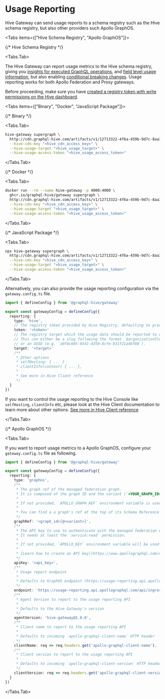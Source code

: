 
# Usage Reporting

Hive Gateway can send usage reports to a schema registry such as the Hive schema registry, but also
other providers such Apollo GraphOS.

<Tabs items={["Hive Schema Registry", "Apollo GraphOS"]}>

{/* Hive Schema Registry */}

<Tabs.Tab>

The Hive Gateway can report usage metrics to the Hive schema registry, giving you
[insights for executed GraphQL operations](/docs/dashboard/insights), and
[field level usage information](/docs/dashboard/explorer), but also enabling
[conditional breaking changes](http://localhost:3000/docs/management/targets#conditional-breaking-changes).
Usage reporting works for both Apollo Federation and Proxy gateways.

Before proceeding, make sure you have
[created a registry token with write permissions on the Hive dashboard](/docs/management/targets#registry-access-tokens).

<Tabs items={["Binary", "Docker", "JavaScript Package"]}>

{/* Binary */}

<Tabs.Tab>

```sh filename="Run Hive Gateway with Usage Reporting enabled." {4}
hive-gateway supergraph \
  http://cdn.graphql-hive.com/artifacts/v1/12713322-4f6a-459b-9d7c-8aa3cf039c2e/supergraph \
  --hive-cdn-key "<hive_cdn_access_key>" \
  --hive-usage-target "<hive_usage_target>" \
  --hive-usage-access-token "<hive_usage_access_token>"
```

</Tabs.Tab>

{/* Docker */}

<Tabs.Tab>

```sh filename="Run Hive Gateway with Usage Reporting enabled." {5}
docker run --rm --name hive-gateway -p 4000:4000 \
  ghcr.io/graphql-hive/gateway supergraph \
  http://cdn.graphql-hive.com/artifacts/v1/12713322-4f6a-459b-9d7c-8aa3cf039c2e/supergraph \
  --hive-cdn-key "<hive_cdn_access_key>" \
  --hive-usage-target "<hive_usage_target>" \
  --hive-usage-access-token "<hive_usage_access_token>"
```

</Tabs.Tab>

{/* JavaScript Package */}

<Tabs.Tab>

```sh filename="Run Hive Gateway with Usage Reporting enabled." {4}
npx hive-gateway supergraph \
  http://cdn.graphql-hive.com/artifacts/v1/12713322-4f6a-459b-9d7c-8aa3cf039c2e/supergraph \
  --hive-cdn-key "<hive_cdn_access_key>" \
  --hive-usage-target "<hive_usage_target>" \
  --hive-usage-access-token "<hive_usage_access_token>"
```

</Tabs.Tab>

</Tabs>

Alternatively, you can also provide the usage reporting configuration via the `gateway.config.ts`
file.

```ts filename="gateway.config.ts" {8}
import { defineConfig } from '@graphql-hive/gateway'

export const gatewayConfig = defineConfig({
  reporting: {
    type: 'hive',
    // The registry token provided by Hive Registry, defaulting to process.env.HIVE_USAGE_ACCESS_TOKEN
    token: '<token>'
    // The registry target which the usage data should be reported to defaulting to process.env.HIVE_USAGE_TARGET
    // This can either be a slug following the format `$organizationSlug/$projectSlug/$targetSlug` (e.g `the-guild/graphql-hive/staging`)
    // or an UUID (e.g. `a0f4c605-6541-4350-8cfe-b31f21a4bf80`).
    target: '<target>'
    /**
     * Other options
     * selfHosting: { ... }
     * clientInfo(context) { ... },
     *
     * See more in Hive Client reference
     */
  }
})
```

If you want to control the usage reporting to the Hive Console like `selfHosting`, `clientInfo` etc,
please look at the Hive Client documentation to learn more about other options.
[See more in Hive Client reference](/docs/api-reference/client#configuration)

</Tabs.Tab>

{/* Apollo GraphOS */}

<Tabs.Tab>

If you want to report usage metrics to a Apollo GraphOS, configure your `gateway.config.ts` file as
following.

```ts filename="gateway.config.ts"
import { defineConfig } from '@graphql-hive/gateway'

export const gatewayConfig = defineConfig({
  reporting: {
    type: 'graphos',
    /**
     * The graph ref of the managed federation graph.
     * It is composed of the graph ID and the variant (`<YOUR_GRAPH_ID>@<VARIANT>`).
     *
     * If not provided, `APOLLO_GRAPH_REF` environment variable is used.
     *
     * You can find a a graph's ref at the top of its Schema Reference page in Apollo Studio.
     */
    graphRef: '<graph_id>[@<variant>]',
    /**
     * The API key to use to authenticate with the managed federation up link.
     * It needs at least the `service:read` permission.
     *
     * If not provided, `APOLLO_KEY` environment variable will be used instead.
     *
     * [Learn how to create an API key](https://www.apollographql.com/docs/federation/v1/managed-federation/setup#4-connect-the-gateway-to-studio)
     */
    apiKey: '<api_key>',
    /**
     * Usage report endpoint
     *
     * Defaults to GraphOS endpoint (https://usage-reporting.api.apollographql.com/api/ingress/traces)
     */
    endpoint: 'https://usage-reporting.api.apollographql.com/api/ingress/traces',
    /**
     * Agent Version to report to the usage reporting API
     *
     * Defaults to the Hive Gateway's version
     */
    agentVersion: 'hive-gateway@1.0.0',
    /**
     * Client name to report to the usage reporting API
     *
     * Defaults to incoming `apollo-graphql-client-name` HTTP header
     */
    clientName: req => req.headers.get('apollo-graphql-client-name'),
    /**
     * Client version to report to the usage reporting API
     *
     * Defaults to incoming `apollo-graphql-client-version` HTTP header
     */
    clientVersion: req => req.headers.get('apollo-graphql-client-version')
  }
})
```

</Tabs.Tab>

</Tabs>
